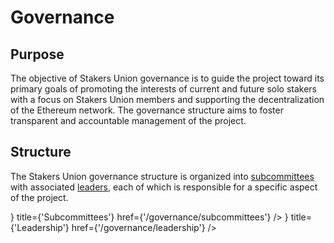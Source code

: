 
# Governance

## Purpose

The objective of Stakers Union governance is to guide the project toward its primary goals of promoting the interests of current and future solo stakers with a focus on Stakers Union members and supporting the decentralization of the Ethereum network. The governance structure aims to foster transparent and accountable management of the project.

## Structure

The Stakers Union governance structure is organized into [subcommittees](/governance/subcommittees) with associated [leaders](/governance/leadership), each of which is responsible for a specific aspect of the project.

<Cards>
  <Card
    icon={<FontAwesomeIcon icon={faSitemap} />}
    title={'Subcommittees'}
    href={'/governance/subcommittees'}
  />
  <Card
    icon={<FontAwesomeIcon icon={faUserTie} />}
    title={'Leadership'}
    href={'/governance/leadership'}
  />
</Cards>
